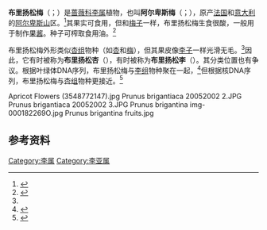 {{Speciesbox
| image = T5 59 Prunus brigantina par Pierre-Joseph Redouté.jpeg
| image_caption = 
| display_parents = 2
| genus = Prunus
| parent = Prunus subg. Prunus
| species = brigantina
| authority = [[Dominique_Villars|Vill.]]
| synonyms = *''Armeniaca brigantiaca'' <small>(Vill.) Pers.</small>
*''Prunus brigantiaca'' <small>Vill.</small>
| synonyms_ref = <ref>{{GRIN}}</ref>
}}

'''布里扬松梅'''（{{lang-xm|Prunus brigantina}}；{{lang-fr|marmottier}}）是[[蔷薇科|蔷薇科]][[李属|李属]]植物，也叫'''阿尔卑斯梅'''（{{lang-fr|prunier des Alpes}}；{{lang-en|Alpine apricot}}），原产[[法国|法国]]和[[意大利|意大利]]的[[阿尔卑斯山|阿尔卑斯山]]区。<ref name="FE">{{Cite book|last=Tutin|first=T. G.|title=Flora Europaea|last2=Heywood|first2=V. H.|last3=Burges|first3=N. A.|last4=Moore|first4=D. M.|last5=Valentine|first5=D. H.|last6=Walters|first6=S. M.|last7=Webb|first7=D. A.|publisher=Cambridge University Press|year=1968|isbn=9780521066624|volume=2|location=Cambridge, England|pages=78}}</ref>其果实可食用，但和[[梅子|梅子]]一样，布里扬松梅生食很酸，一般用于制作[[果酱|果酱]]。种子可榨取食用油。<ref>{{Cite web|title=Le marmottier|url=https://www.ecrins-parcnational.fr/patrimoine/le-marmottier|accessdate=2021-03-31|date=2014-10-23|work=Parc national des Ecrins|archive-date=2021-03-02|archive-url=https://web.archive.org/web/20210302232353/https://www.ecrins-parcnational.fr/patrimoine/le-marmottier|dead-url=no}}</ref>

布里扬松梅外形类似[[杏组|杏组]]物种（如[[杏|杏]]和[[梅|梅]]），但其果皮像[[李子|李子]]一样光滑无毛。<ref name="FE" />因此，它有时被称为'''布里扬松杏'''（{{lang-fr|abricotier de Briançon}}），有时被称为'''布里扬松李'''（{{lang-fr|prunier de Briançon}}）。其分类位置也有争议。根据叶绿体DNA序列，布里扬松梅与[[李组|李组]]物种聚在一起，<ref>{{Cite journal|last=Reales|first=Antonio|last2=Sargent|first2=Daniel J.|last3=Tobutt|first3=Ken R.|last4=Rivera|first4=Diego|date=2010-01-01|title=Phylogenetics of Eurasian plums, ''Prunus'' L. section ''Prunus'' (Rosaceae), according to coding and non-coding chloroplast DNA sequences|url=https://doi.org/10.1007/s11295-009-0226-9|journal=Tree Genetics & Genomes|language=en|volume=6|issue=1|pages=37–45|doi=10.1007/s11295-009-0226-9|issn=1614-2950}}</ref>但根据核DNA序列，布里扬松梅与[[杏组|杏组]]物种更接近。<ref>{{Cite journal|last=Liu|first=Shuo|last2=Decroocq|first2=Stephane|last3=Harte|first3=Elodie|last4=Tricon|first4=David|last5=Chague|first5=Aurelie|last6=Balakishiyeva|first6=Gulnara|last7=Kostritsyna|first7=Tatiana|last8=Turdiev|first8=Timur|last9=Saux|first9=Marion Fisher-Le|last10=Dallot|first10=Sylvie|last11=Giraud|first11=Tatiana|date=2021-01-05|title=Genetic diversity and population structure analyses in the Alpine plum (''Prunus brigantina'' Vill.) confirm its affiliation to the ''Armeniaca'' section|url=https://doi.org/10.1007/s11295-020-01484-6|journal=Tree Genetics & Genomes|language=en|volume=17|issue=1|pages=2|doi=10.1007/s11295-020-01484-6|issn=1614-2950}}</ref>

<gallery>
Apricot Flowers (3548772147).jpg
Prunus brigantiaca 20052002 2.JPG
Prunus brigantiaca 20052002 3.JPG
Prunus brigantina img-000182269O.jpg
Prunus brigantina fruits.jpg
</gallery>

== 参考资料 ==
{{reflist}}

{{Taxonbar}}

[[Category:李属|Category:李属]]
[[Category:李亚属|Category:李亚属]]